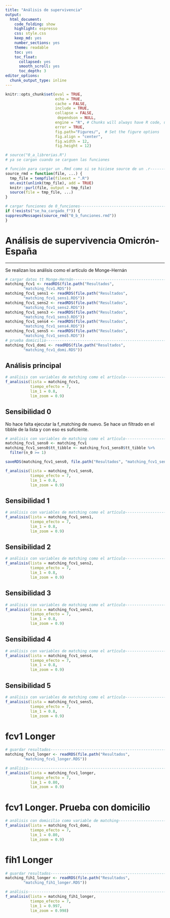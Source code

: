 ```yaml
---
title: "Análisis de supervivencia"
output: 
  html_document:
    code_folding: show
    highlight: espresso
    css: style.css
    keep_md: yes
    number_sections: yes
    theme: readable
    toc: yes  
    toc_float:
      collapsed: yes
      smooth_scroll: yes
      toc_depth: 3     
editor_options: 
  chunk_output_type: inline
---
```



```r
knitr::opts_chunk$set(eval = TRUE, 
                      echo = TRUE, 
                      cache = FALSE,
                      include = TRUE,
                      collapse = FALSE,
                       dependson = NULL,
                      engine = "R", # Chunks will always have R code, unless noted
                      error = TRUE,
                      fig.path="Figures/",  # Set the figure options
                      fig.align = "center", 
                      fig.width = 12,
                      fig.height = 12)
```

```r
# source("0_a_librerias.R")
# ya se cargan cuando se carguen las funciones

```

```r
# función para cargar un .Rmd como si se hiciese source de un .r---------------
source_rmd = function(file, ...) {
  tmp_file = tempfile(fileext = ".R")
  on.exit(unlink(tmp_file), add = TRUE)
  knitr::purl(file, output = tmp_file)
  source(file = tmp_file, ...)
}

```

```r
# cargar funciones de 0_funciones----------------------------------------------
if (!exists("se_ha_cargado_f")) {
suppressMessages(source_rmd("0_b_funciones.rmd"))
}

```

# Análisis de supervivencia Omicrón-España

***

Se realizan los análisis como el artículo de Monge-Hernán

```r
# cargar datos tt Monge-Hernán-------------------------------------------------
matching_fcv1 <- readRDS(file.path("Resultados",
        "matching_fcv1.RDS"))
matching_fcv1_sens1 <- readRDS(file.path("Resultados",
        "matching_fcv1_sens1.RDS"))
matching_fcv1_sens2 <- readRDS(file.path("Resultados",
        "matching_fcv1_sens2.RDS"))
matching_fcv1_sens3 <- readRDS(file.path("Resultados",
        "matching_fcv1_sens3.RDS"))
matching_fcv1_sens4 <- readRDS(file.path("Resultados",
        "matching_fcv1_sens4.RDS"))
matching_fcv1_sens5 <- readRDS(file.path("Resultados",
        "matching_fcv1_sens5.RDS"))
# prueba domicilio-------------------------------------------------------------
matching_fcv1_domi <- readRDS(file.path("Resultados",
        "matching_fcv1_domi.RDS"))

```

## Análisis principal

```r
# análisis con variables de matching como el artículo--------------------------
f_analisis(lista = matching_fcv1,
           tiempo_efecto = 7,
           lim_1 = 0.8,
           lim_zoom = 0.9)

```

## Sensibilidad 0

No hace falta ejecutar la f_matching de nuevo. Se hace un filtrado en el tibble de la lista y con eso es suficiente.

```r
# análisis con variables de matching como el artículo--------------------------
matching_fcv1_sens0 <- matching_fcv1
matching_fcv1_sens0$tt_tibble <- matching_fcv1_sens0$tt_tibble %>%
  filter(n_0 >= 1)

saveRDS(matching_fcv1_sens0, file.path("Resultados", "matching_fcv1_sens0.RDS"))

f_analisis(lista = matching_fcv1_sens0,
           tiempo_efecto = 7,
           lim_1 = 0.8,
           lim_zoom = 0.9)

```

## Sensibilidad 1

```r
# análisis con variables de matching como el artículo--------------------------
f_analisis(lista = matching_fcv1_sens1,
           tiempo_efecto = 7,
           lim_1 = 0.8,
           lim_zoom = 0.9)

```

## Sensibilidad 2

```r
# análisis con variables de matching como el artículo--------------------------
f_analisis(lista = matching_fcv1_sens2,
           tiempo_efecto = 7,
           lim_1 = 0.8,
           lim_zoom = 0.9)

```

## Sensibilidad 3

```r
# análisis con variables de matching como el artículo--------------------------
f_analisis(lista = matching_fcv1_sens3,
           tiempo_efecto = 7,
           lim_1 = 0.8,
           lim_zoom = 0.9)

```

## Sensibilidad 4

```r
# análisis con variables de matching como el artículo--------------------------
f_analisis(lista = matching_fcv1_sens4,
           tiempo_efecto = 7,
           lim_1 = 0.8,
           lim_zoom = 0.9)

```

## Sensibilidad 5

```r
# análisis con variables de matching como el artículo--------------------------
f_analisis(lista = matching_fcv1_sens5,
           tiempo_efecto = 7,
           lim_1 = 0.8,
           lim_zoom = 0.9)

```

# fcv1 Longer

```r
# guardar resultados-----------------------------------------------------------
matching_fcv1_longer <- readRDS(file.path("Resultados",
        "matching_fcv1_longer.RDS"))

```

```r
# análisis---------------------------------------------------------------------
f_analisis(lista = matching_fcv1_longer,
           tiempo_efecto = 7,
           lim_1 = 0.80,
           lim_zoom = 0.9)

```

# fcv1 Longer. Prueba con domicilio

```r
# análisis con domicilio como variable de matching-----------------------------
f_analisis(lista = matching_fcv1_domi,
           tiempo_efecto = 7,
           lim_1 = 0.80,
           lim_zoom = 0.9)

```

# fih1 Longer

```r
# guardar resultados-----------------------------------------------------------
matching_fih1_longer <- readRDS(file.path("Resultados",
        "matching_fih1_longer.RDS"))

```

```r
# análisis---------------------------------------------------------------------
f_analisis(lista = matching_fih1_longer,
           tiempo_efecto = 7,
           lim_1 = 0.997,
           lim_zoom = 0.998)

```
